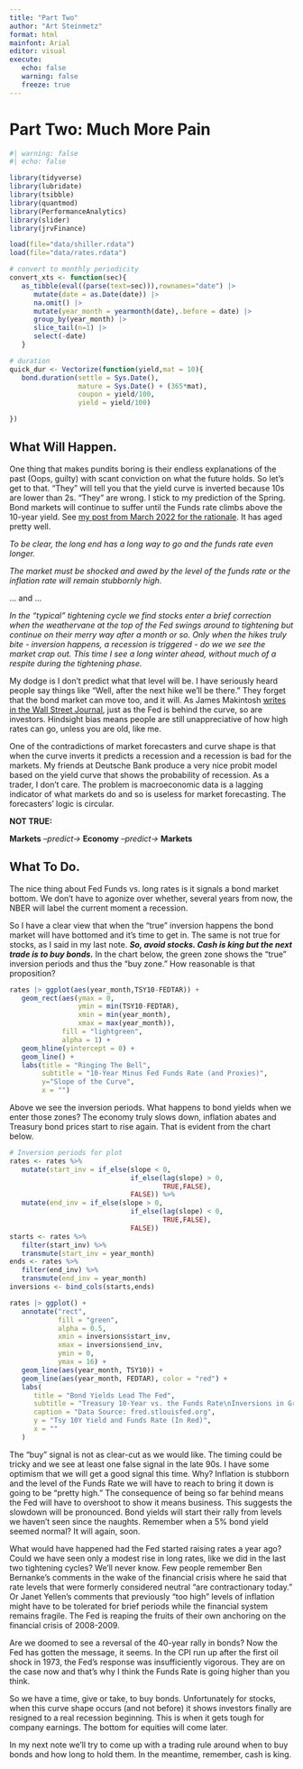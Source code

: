 ```yaml
---
title: "Part Two"
author: "Art Steinmetz"
format: html
mainfont: Arial
editor: visual
execute: 
   echo: false
   warning: false
   freeze: true
---
```


# Part Two: Much More Pain

```r
#| warning: false
#| echo: false

library(tidyverse)
library(lubridate)
library(tsibble)
library(quantmod)
library(PerformanceAnalytics)
library(slider)
library(jrvFinance)

load(file="data/shiller.rdata")
load(file="data/rates.rdata")

# convert to monthly periodicity
convert_xts <- function(sec){
   as_tibble(eval((parse(text=sec))),rownames="date") |>
      mutate(date = as.Date(date)) |>
      na.omit() |>
      mutate(year_month = yearmonth(date),.before = date) |>
      group_by(year_month) |>
      slice_tail(n=1) |>
      select(-date)
   }

# duration
quick_dur <- Vectorize(function(yield,mat = 10){
   bond.duration(settle = Sys.Date(),
                 mature = Sys.Date() + (365*mat),
                 coupon = yield/100,
                 yield = yield/100)

})
```

## What Will Happen.

One thing that makes pundits boring is their endless explanations of the past (Oops, guilty) with scant conviction on what the future holds. So let's get to that. "They" will tell you that the yield curve is inverted because 10s are lower than 2s. "They" are wrong. I stick to my prediction of the Spring. Bond markets will continue to suffer until the Funds rate climbs above the 10-year yield. See [my post from March 2022 for the rationale](https://www.linkedin.com/posts/asteinmetz_markets-activity-6914653620307140610-wgYi). It has aged pretty well.

::: {.callout-note appearance="minimal"}
*To be clear, the long end has a long way to go and the funds rate even longer.* 

*The market must be shocked and awed by the level of the funds rate or the inflation rate will remain stubbornly high.*
:::

... and ...

::: {.callout-note appearance="minimal"}
*In the "typical" tightening cycle we find stocks enter a brief correction when the weathervane at the top of the Fed swings around to tightening but continue on their merry way after a month or so. Only when the hikes truly bite - inversion happens, a recession is triggered - do we we see the market crap out. This time I see a long winter ahead, without much of a respite during the tightening phase.*
:::

My dodge is I don't predict what that level will be. I have seriously heard people say things like "Well, after the next hike we'll be there." They forget that the bond market can move too, and it will. As James Makintosh [writes in the Wall Street Journal](https://www.wsj.com/articles/markets-keep-making-the-same-mistake-about-inflation-11663163494?mod=markets_lead_pos6), just as the Fed is behind the curve, so are investors. Hindsight bias means people are still unappreciative of how high rates can go, unless you are old, like me.

One of the contradictions of market forecasters and curve shape is that when the curve inverts it predicts a recession and a recession is bad for the markets. My friends at Deutsche Bank produce a very nice probit model based on the yield curve that shows the probability of recession. As a trader, I don't care. The problem is macroeconomic data is a lagging indicator of what markets do and so is useless for market forecasting. The forecasters' logic is circular.

**NOT TRUE:**

**Markets** *--predict-\>* **Economy** *--predict-\>* **Markets**

## What To Do.

The nice thing about Fed Funds vs. long rates is it signals a bond market bottom. We don't have to agonize over whether, several years from now, the NBER will label the current moment a recession.

So I have a clear view that when the "true" inversion happens the bond market will have bottomed and it's time to get in. The same is not true for stocks, as I said in my last note. ***So, avoid stocks. Cash is king but the next trade is to buy bonds.*** In the chart below, the green zone shows the "true" inversion periods and thus the "buy zone." How reasonable is that proposition?

```r
rates |> ggplot(aes(year_month,TSY10-FEDTAR)) +
   geom_rect(aes(ymax = 0,
                 ymin = min(TSY10-FEDTAR),
                 xmin = min(year_month),
                 xmax = max(year_month)),
             fill = "lightgreen",
             alpha = 1) +
   geom_hline(yintercept = 0) +
   geom_line() +
   labs(title = "Ringing The Bell",
        subtitle = "10-Year Minus Fed Funds Rate (and Proxies)",
        y="Slope of the Curve",
        x = "")
```

Above we see the inversion periods. What happens to bond yields when we enter those zones? The economy truly slows down, inflation abates and Treasury bond prices start to rise again. That is evident from the chart below.

```r
# Inversion periods for plot
rates <- rates %>%
   mutate(start_inv = if_else(slope < 0,
                              if_else(lag(slope) > 0,
                                      TRUE,FALSE),
                              FALSE)) %>% 
   mutate(end_inv = if_else(slope > 0,
                              if_else(lag(slope) < 0,
                                      TRUE,FALSE),
                              FALSE))
starts <- rates %>% 
   filter(start_inv) %>% 
   transmute(start_inv = year_month)
ends <- rates %>% 
   filter(end_inv) %>% 
   transmute(end_inv = year_month)
inversions <- bind_cols(starts,ends)

rates |> ggplot() + 
   annotate("rect",
            fill = "green",
            alpha = 0.5,
            xmin = inversions$start_inv,
            xmax = inversions$end_inv,
            ymin = 0,
            ymax = 16) + 
   geom_line(aes(year_month, TSY10)) +
   geom_line(aes(year_month, FEDTAR), color = "red") + 
   labs(
      title = "Bond Yields Lead The Fed",
      subtitle = "Treasury 10-Year vs. the Funds Rate\nInversions in Green",
      caption = "Data Source: fred.stlouisfed.org",
      y = "Tsy 10Y Yield and Funds Rate (In Red)",
      x = ""
   ) 
```

The "buy" signal is not as clear-cut as we would like. The timing could be tricky and we see at least one false signal in the late 90s. I have some optimism that we will get a good signal this time. Why? Inflation is stubborn and the level of the Funds Rate we will have to reach to bring it down is going to be "pretty high." The consequence of being so far behind means the Fed will have to overshoot to show it means business. This suggests the slowdown will be pronounced. Bond yields will start their rally from levels we haven't seen since the naughts. Remember when a 5% bond yield seemed normal? It will again, soon.

What would have happened had the Fed started raising rates a year ago? Could we have seen only a modest rise in long rates, like we did in the last two tightening cycles? We'll never know. Few people remember Ben Bernanke's comments in the wake of the financial crisis where he said that rate levels that were formerly considered neutral "are contractionary today." Or Janet Yellen's comments that previously "too high" levels of inflation might have to be tolerated for brief periods while the financial system remains fragile. The Fed is reaping the fruits of their own anchoring on the financial crisis of 2008-2009.

Are we doomed to see a reversal of the 40-year rally in bonds? Now the Fed has gotten the message, it seems. In the CPI run up after the first oil shock in 1973, the Fed's response was insufficiently vigorous. They are on the case now and that's why I think the Funds Rate is going higher than you think.

So we have a time, give or take, to buy bonds. Unfortunately for stocks, when this curve shape occurs (and not before) it shows investors finally are resigned to a real recession beginning. This is when it gets tough for company earnings. The bottom for equities will come later.

In my next note we'll try to come up with a trading rule around when to buy bonds and how long to hold them. In the meantime, remember, cash is king.
